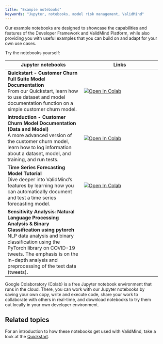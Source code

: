 ```yaml
---
title: "Example notebooks"
keywords: "Jupyter, notebooks, model risk management, ValidMind"
---
```


Our example notebooks are designed to showcase the capabilities and features of the Developer Framework and ValidMind Platform, while also providing you with useful examples that you can build on and adapt for your own use cases. 

Try the notebooks yourself: 

| Jupyter notebooks | Links |
| --- | --- |
| **Quickstart - Customer Churn Full Suite Model Documentation**<br>From our Quickstart, learn how to use dataset and model documentation function on a simple customer churn model. | [![Open In Colab](https://colab.research.google.com/assets/colab-badge.svg)](https://colab.research.google.com/drive/1NLtjCFUZV2I_ttGUkiAL9uwGZK_SGUlw?usp=share_link) |
| **Introduction - Customer Churn Model Documentation (Data and Model)**<br>A more advanced version of the customer churn model, learn how to log information about a dataset, model, and training, and run tests. | [![Open In Colab](https://colab.research.google.com/assets/colab-badge.svg)](https://colab.research.google.com/drive/10uImCqleKr72z_FhfPmyvfpD6tF-jEvy?usp=share_link) |
| **Time Series Forecasting Model Tutorial**<br>Dive deeper into ValidMind's features by learning how you can automatically document and test a time series forecasting model. | [![Open In Colab](https://colab.research.google.com/assets/colab-badge.svg)](https://colab.research.google.com/drive/1QVhVcZUCuk-tD_IQFiNHFPxr47dGKBR4) |
| **Sensitivity Analysis: Natural Language Processing Analysis & Binary Classification using pytorch**<br>NLP data analysis and binary classification using the PyTorch library on COVID-19 tweets. The emphasis is on the in-depth analysis and preprocessing of the text data (tweets). | <!--- [![Open In Colab](https://colab.research.google.com/assets/colab-badge.svg)](https://colab.research.google.com/drive/1QVhVcZUCuk-tD_IQFiNHFPxr47dGKBR4) ---> |


Google Colaboratory (Colab) is a free Jupyter notebook environment that runs in the cloud. There, you can work with our Jupyter notebooks by saving your own copy, write and execute code, share your work to collaborate with others in real-time, and download notebooks to try them out locally in your own developer environment.

## Related topics

For an introduction to how these notebooks get used with ValidMind, take a look at the [Quickstart](quickstart.qmd).
